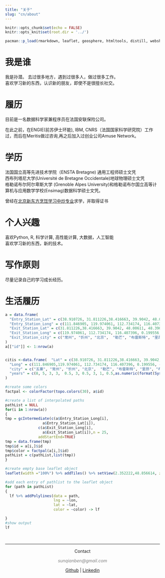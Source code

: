 ```yaml
---
title: "关于"
slug: "cn/about"
---
```


```r
knitr::opts_chunk$set(echo = FALSE) 
knitr::opts_knit$set(root.dir = '../') 

pacman::p_load(rmarkdown, leaflet, geosphere, htmltools, distill, webshot, formatR)

```


# 我是谁
我是孙潜。
去过很多地方，遇到过很多人，做过很多工作。   
喜欢学习新的东西，认识新的朋友，即使不是很擅长社交。    

# 履历

目前是一名数据科学家兼程序员在法国安联保险公司。

在此之前，在ENGIE(前苏伊士环能), IBM, CNRS（法国国家科学研究院）工作过，而后在Meritis做过咨询,再之后加入过创业公司Amuse Network。

# 学历
法国国立高等先进技术学院（ENSTA Bretagne) 通用工程师硕士文凭   
西布列塔尼大学(Université de Bretagne Occidentale)地球物理硕士文凭  
格勒诺布尔阿尔卑斯大学 (Grenoble Alpes University)和格勒诺布尔国立高等计算机与应用数学学校(Ensimag)数据科学硕士文凭。 

曾经在[北京新东方烹饪学习中炒专业](http://www.xdfce.cn/)求学，并取得证书

# 个人兴趣

喜欢Python, R, 科学计算, 高性能计算, 大数据，人工智能  
喜欢学习新的东西，新的技术。

# 写作原则

尽量记录自己的学习成长经历。

# 生活履历


```r
a = data.frame(
  "Entry_Station_Lat" = c(38.910726, 31.811226,38.416663, 39.9042, 48.00611, 48.390394, 45.764043, 48.390394 ,45.188529,43.610769 ),
  "Entry_Station_Long" = c(111.846905, 119.974061, 112.734174, 116.407396, 0.199556, -4.486076, 4.835659, -4.486076, 5.724524,3.876716),
  "Exit_Station_Lat" = c(31.811226,38.416663, 39.9042, 48.00611, 48.390394, 45.764043, 48.390394,45.188529 ,43.610769,48.856614  ),
  "Exit_Station_Long" = c(119.974061, 112.734174, 116.407396, 0.199556, -4.486076, 4.835659, -4.486076, 5.724524, 3.876716,2.352222),
  "Exit_Station_city" = c("常州", "忻州", "北京",  "勒芒", "布雷斯特", "里昂", "布雷斯特", "格勒诺布尔", "蒙彼利埃","巴黎")
)
a[["id"]] <- 1:nrow(a)


citis <-data.frame(  "Lat" = c(38.910726, 31.811226,38.416663, 39.9042, 48.00611, 48.390394, 45.764043, 48.390394,45.188529 ,43.610769,48.856614  ),
  "Long" = c(111.846905,119.974061, 112.734174, 116.407396, 0.199556, -4.486076, 4.835659, -4.486076, 5.724524, 3.876716,2.352222),
  "city" = c("五寨", "常州", "忻州", "北京",  "勒芒", "布雷斯特", "里昂", "布雷斯特", "格勒诺布尔", "蒙彼利埃","巴黎"),
  "years" = c(8, 5, 3, 3,  0.5, 3, 0.5, 3, 1, 0.5,as.numeric(format(Sys.Date(), "%Y")) - 2017)
)

#create some colors
factpal <- colorFactor(topo.colors(30), a$id)

#create a list of interpolated paths
pathList = NULL
for(i in 1:nrow(a))
{
tmp = gcIntermediate(c(a$Entry_Station_Long[i],
                 a$Entry_Station_Lat[i]),
               c(a$Exit_Station_Long[i],
                 a$Exit_Station_Lat[i]),n = 25,
               addStartEnd=TRUE)
tmp = data.frame(tmp)
tmp$id = a[i,]$id
tmp$color = factpal(a[i,]$id)
pathList = c(pathList,list(tmp))
}

#create empty base leaflet object
leaflet(width ="100%") %>% addTiles() %>% setView(2.352222,48.856614, zoom =5) %>% addMarkers(lng=citis$Long,lat=citis$Lat,  popup = htmlEscape(citis$city)) %>% addCircleMarkers(lng=citis$Long,lat=citis$Lat, radius =citis$years*10, stroke = FALSE, fillOpacity = 0.5) -> lf

#add each entry of pathlist to the leaflet object 
for (path in pathList)
{
  lf %>% addPolylines(data = path,
                      lng = ~lon, 
                      lat = ~lat,
                      color = ~color) -> lf

}
#show output
lf
```



&nbsp;
<hr />
<p style="text-align: center;">Contact</a></p>
<p style="text-align: center;"><span style="color: #808080;"><em>sunqianben@gmail.com</em></span></p>

<center>[Github](https://github.com/DSqiansun) | [Linkedin](https://www.linkedin.com/in/qian-sun-411829a9)</center>

&nbsp;


